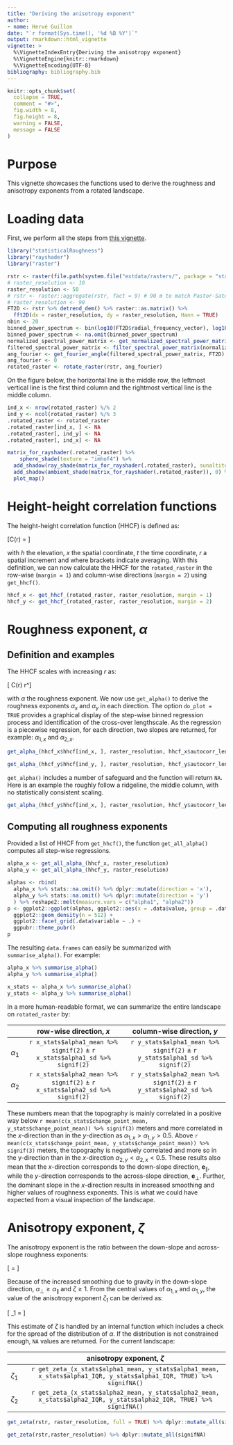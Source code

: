 ```yaml
---
title: "Deriving the anisotropy exponent"
author:
- name: Hervé Guillon
date: "`r format(Sys.time(), '%d %B %Y')`"
output: rmarkdown::html_vignette
vignette: >
  %\VignetteIndexEntry{Deriving the anisotropy exponent}
  %\VignetteEngine{knitr::rmarkdown}
  %\VignetteEncoding{UTF-8}
bibliography: bibliography.bib
---
```


```r
knitr::opts_chunk$set(
  collapse = TRUE,
  comment = "#>",
  fig.width = 8, 
  fig.height = 8,
  warning = FALSE,
  message = FALSE
)
```

# Purpose

This vignette showcases the functions used to derive the roughness and anisotropy exponents from a rotated landscape.

# Loading data

First, we perform all the steps from [this vignette](articles/rotating_rasters.html).

```r
library("statisticalRoughness")
library("rayshader")
library("raster")

rstr <- raster(file.path(system.file("extdata/rasters/", package = "statisticalRoughness"), "submarine_canyon.tif"))
# raster_resolution <- 10
raster_resolution <- 50
# rstr <- raster::aggregate(rstr, fact = 9) # 90 m to match Pastor-Satorras
# raster_resolution <- 90
FT2D <- rstr %>% detrend_dem() %>% raster::as.matrix() %>%
  fft2D(dx = raster_resolution, dy = raster_resolution, Hann = TRUE)
nbin <- 20
binned_power_spectrum <- bin(log10(FT2D$radial_frequency_vector), log10(FT2D$spectral_power_vector), nbin)
binned_power_spectrum <- na.omit(binned_power_spectrum)
normalized_spectral_power_matrix <- get_normalized_spectral_power_matrix(binned_power_spectrum, FT2D)
filtered_spectral_power_matrix <- filter_spectral_power_matrix(normalized_spectral_power_matrix, FT2D, quantile_prob = c(0.9999))
ang_fourier <- get_fourier_angle(filtered_spectral_power_matrix, FT2D)
ang_fourier <- 0
rotated_raster <- rotate_raster(rstr, ang_fourier) 
```

On the figure below, the horizontal line is the middle row, the leftmost vertical line is the first third column and the rightmost vertical line is the middle column.

```r
ind_x <- nrow(rotated_raster) %/% 2
ind_y <- ncol(rotated_raster) %/% 3
.rotated_raster <- rotated_raster
.rotated_raster[ind_x, ] <- NA
.rotated_raster[, ind_y] <- NA
.rotated_raster[, ind_x] <- NA

matrix_for_rayshader(.rotated_raster) %>%
	sphere_shade(texture = "imhof4") %>%
  add_shadow(ray_shade(matrix_for_rayshader(.rotated_raster), sunaltitude = 20), max_darken = 0.3) %>%  
  add_shadow(ambient_shade(matrix_for_rayshader(.rotated_raster)), 0) %>%
  plot_map()
```

# Height-height correlation functions

The height-height correlation function (HHCF) is defined as:

\[C(r) = \left\langle \sqrt{[h(x+r,t)-h(x,t)]^2} \right\rangle\]

with $h$ the elevation, $x$ the spatial coordinate, $t$ the time coordinate, $r$ a spatial increment and where brackets indicate averaging.
With this definition, we can now calculate the HHCF for the `rotated_raster` in the row-wise (`margin = 1`) and column-wise directions (`margin = 2`) using `get_hhcf()`.

```r
hhcf_x <- get_hhcf_(rotated_raster, raster_resolution, margin = 1)
hhcf_y <- get_hhcf_(rotated_raster, raster_resolution, margin = 2)
```

# Roughness exponent, $\alpha$

## Definition and examples

The HHCF scales with increasing $r$ as: 

\[ C(r) \sim r^\alpha \]

with $\alpha$ the roughness exponent.
We now use `get_alpha()` to derive the roughness exponents $\alpha_x$ and $\alpha_y$ in each direction.
The option `do_plot = TRUE` provides a graphical display of the step-wise binned regression process and identification of the cross-over lengthscale.
As the regression is a piecewise regression, for each direction, two slopes are returned, for example: $\alpha_{1,x}$ and $\alpha_{2,x}$.

```r
get_alpha_(hhcf_x$hhcf[ind_x, ], raster_resolution, hhcf_x$autocorr_len[ind_x], do_plot = TRUE)
```

```r
get_alpha_(hhcf_y$hhcf[ind_y, ], raster_resolution, hhcf_y$autocorr_len[ind_y], do_plot = TRUE)
```

`get_alpha()` includes a number of safeguard and the function will return `NA`.
Here is an example the roughly follow a ridgeline, the middle column, with no statistically consistent scaling.

```r
get_alpha_(hhcf_y$hhcf[ind_x, ], raster_resolution, hhcf_y$autocorr_len[ind_x], do_plot = TRUE)
```

## Computing all roughness exponents

Provided a list of HHCF from `get_hhcf()`, the function `get_all_alpha()` computes all step-wise regressions.

```r
alpha_x <- get_all_alpha_(hhcf_x, raster_resolution)
alpha_y <- get_all_alpha_(hhcf_y, raster_resolution)
```

```r
alphas <- rbind(
  alpha_x %>% stats::na.omit() %>% dplyr::mutate(direction = 'x'),
  alpha_y %>% stats::na.omit() %>% dplyr::mutate(direction = 'y')
  ) %>% reshape2::melt(measure.vars = c("alpha1", "alpha2"))
p <- ggplot2::ggplot(alphas, ggplot2::aes(x = .data$value, group = .data$direction, color = .data$direction)) +
  ggplot2::geom_density(n = 512) +
  ggplot2::facet_grid(.data$variable ~ .) +
  ggpubr::theme_pubr()
p
```


The resulting `data.frames` can easily be summarized with `summarise_alpha()`.
For example:

```r
alpha_x %>% summarise_alpha()
alpha_y %>% summarise_alpha()
```

```r
x_stats <- alpha_x %>% summarise_alpha()
y_stats <- alpha_y %>% summarise_alpha()
```

In a more human-readable format, we can summarize the entire landscape on `rotated_raster` by:

|            |                             row-wise direction, $x$                             |                           column-wise direction, $y$                            |
|:-----------|:-------------------------------------------------------------------------------:|:-------------------------------------------------------------------------------:|
| $\alpha_1$ | `r x_stats$alpha1_mean %>% signif(2)` $\pm$ `r x_stats$alpha1_sd %>% signif(2)` | `r y_stats$alpha1_mean %>% signif(2)` $\pm$ `r y_stats$alpha1_sd %>% signif(2)` |
| $\alpha_2$ | `r x_stats$alpha2_mean %>% signif(2)` $\pm$ `r x_stats$alpha2_sd %>% signif(2)` | `r y_stats$alpha2_mean %>% signif(2)` $\pm$ `r y_stats$alpha2_sd %>% signif(2)` |

These numbers mean that the topography is mainly correlated in a positive way below `r mean(c(x_stats$change_point_mean, y_stats$change_point_mean)) %>% signif(3)` meters and more correlated in the $x$-direction than in the $y$-direction as $\alpha_{1,x} > \alpha_{1,y} > 0.5$.
Above `r mean(c(x_stats$change_point_mean, y_stats$change_point_mean)) %>% signif(3)` meters, the topography is negatively correlated and more so in the y-direction than in the $x$-direction $\alpha_{2,y} < \alpha_{2,x} < 0.5$.
These results also mean that the $x$-direction corresponds to the down-slope direction, $\mathbf{e}_\parallel$, while the $y$-direction corresponds to the across-slope direction, $\mathbf{e}_\perp$.
Further, the dominant slope in the $x$-direction results in increased smoothing and higher values of roughness exponents.
This is what we could have expected from a visual inspection of the landscape.

# Anisotropy exponent, $\zeta$

The anisotropy exponent is the ratio between the down-slope and across-slope roughness exponents:

\[ \zeta = \frac{\alpha_\perp}{\alpha_\parallel}\]

Because of the increased smoothing due to gravity in the down-slope direction, $\alpha_\perp \geq \alpha_\parallel$ and $\zeta \geq 1$.
From the central values of $\alpha_{1,x}$ and $\alpha_{1,y}$, the value of the anisotropy exponent $\zeta_1$ can be derived as:

\[ \zeta_1 = \frac{\max{\alpha_{1,x}, \alpha_{1,x}}}{\min{\alpha_{1,x}, \alpha_{1,x}}}\]

This estimate of $\zeta$ is handled by an internal function which includes a check for the spread of the distribution of $\alpha$.
If the distribution is not constrained enough, `NA` values are returned.
For the current landscape:

|           |                                             anisotropy exponent, $\zeta$                                             |
|:----------|:--------------------------------------------------------------------------------------------------------------------:|
| $\zeta_1$ | `r get_zeta_(x_stats$alpha1_mean, y_stats$alpha1_mean, x_stats$alpha1_IQR, y_stats$alpha1_IQR, TRUE) %>% signifNA()` |
| $\zeta_2$ | `r get_zeta_(x_stats$alpha2_mean, y_stats$alpha2_mean, x_stats$alpha2_IQR, y_stats$alpha2_IQR, TRUE) %>% signifNA()` |

```r
get_zeta(rstr, raster_resolution, full = TRUE) %>% dplyr::mutate_all(signifNA)

```


```r
get_zeta(rstr,raster_resolution) %>% dplyr::mutate_all(signifNA)
```
